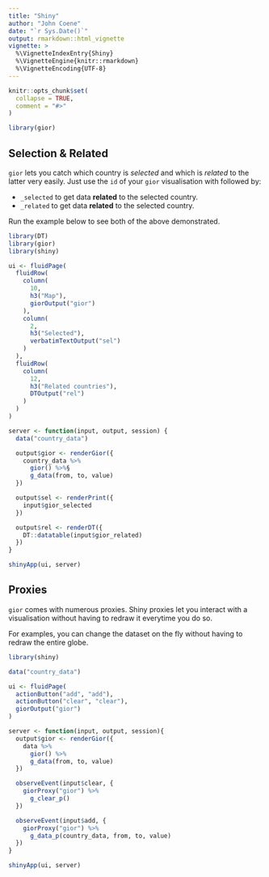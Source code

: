 ```yaml
---
title: "Shiny"
author: "John Coene"
date: "`r Sys.Date()`"
output: rmarkdown::html_vignette
vignette: >
  %\VignetteIndexEntry{Shiny}
  %\VignetteEngine{knitr::rmarkdown}
  %\VignetteEncoding{UTF-8}
---
```


```r
knitr::opts_chunk$set(
  collapse = TRUE,
  comment = "#>"
)

library(gior)
```


## Selection & Related

`gior` lets you catch which country is *selected* and which is *related* to the latter very easily. Just use the `id` of your `gior` visualisation with followed by:

- `_selected` to get data **related** to the selected country.
- `_related` to get data **related** to the selected country.

Run the example below to see both of the above demonstrated.

```r
library(DT)
library(gior)
library(shiny)

ui <- fluidPage(
  fluidRow(
    column(
      10,
      h3("Map"),
      giorOutput("gior")
    ),
    column(
      2,
      h3("Selected"),
      verbatimTextOutput("sel")
    )
  ),
  fluidRow(
    column(
      12,
      h3("Related countries"),
      DTOutput("rel")
    )
  )
)

server <- function(input, output, session) {
  data("country_data")

  output$gior <- renderGior({
    country_data %>%
      gior() %>%§
      g_data(from, to, value)
  })

  output$sel <- renderPrint({
    input$gior_selected
  })

  output$rel <- renderDT({
    DT::datatable(input$gior_related)
  })
}

shinyApp(ui, server)
```

## Proxies

`gior` comes with numerous proxies. Shiny proxies let you interact with a visualisation without having to redraw it everytime you do so.

For examples, you can change the dataset on the fly without having to redraw the entire globe.

```r
library(shiny)

data("country_data")

ui <- fluidPage(
  actionButton("add", "add"),
  actionButton("clear", "clear"),
  giorOutput("gior")
)

server <- function(input, output, session){
  output$gior <- renderGior({
    data %>%
      gior() %>%
      g_data(from, to, value)
  })

  observeEvent(input$clear, {
    giorProxy("gior") %>%
      g_clear_p()
  })

  observeEvent(input$add, {
    giorProxy("gior") %>%
      g_data_p(country_data, from, to, value)
  })
}

shinyApp(ui, server)
```
